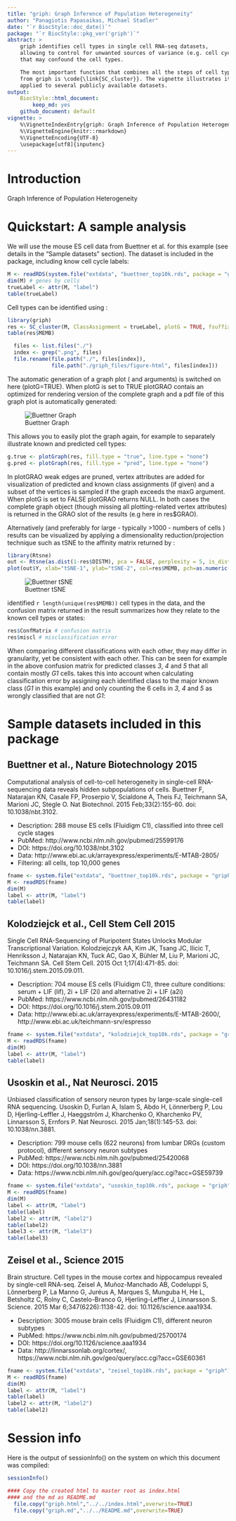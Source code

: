 ```yaml
---
title: "griph: Graph Inference of Population Heterogeneity"
author: "Panagiotis Papasaikas, Michael Stadler"
date: "`r BiocStyle::doc_date()`"
package: "`r BiocStyle::pkg_ver('griph')`"
abstract: >
    griph identifies cell types in single cell RNA-seq datasets,
    allowing to control for unwanted sources of variance (e.g. cell cycle)
    that may confound the cell types.

    The most important function that combines all the steps of cell type identification
    from griph is \code{\link{SC_cluster}}. The vignette illustrates its use
    applied to several publicly available datasets.
output: 
    BiocStyle::html_document:
        keep_md: yes
    github_document: default
vignette: >
    %\VignetteIndexEntry{griph: Graph Inference of Population Heterogeneity}
    %\VignetteEngine{knitr::rmarkdown}
    %\VignetteEncoding{UTF-8}
    \usepackage[utf8]{inputenc}
---
```


# Introduction
Graph Inference of Population Heterogeneity


# Quickstart: A sample analysis
We will use the mouse ES cell data from Buettner et al. for this example (see details
in the "Sample datasets" section). The dataset is included in the package, including
know cell cycle labels:  
```r
M <- readRDS(system.file("extdata", "buettner_top10k.rds", package = "griph"))
dim(M) # genes by cells
trueLabel <- attr(M, "label")
table(trueLabel)
```

Cell types can be identified using \code{\link{SC_cluster}}:  
```r
library(griph)
res <- SC_cluster(M, ClassAssignment = trueLabel, plotG = TRUE, fsuffix='buettner')
table(res$MEMB)
```
```r
  files <- list.files("./")
  index <- grep(".png", files)
  file.rename(file.path("./", files[index]),
              file.path("./griph_files/figure-html", files[index]))
```


The automatic generation of a graph plot (\code{plotG} and \code{plotSP} arguments) is
switched on here (plotG=TRUE). When plotG is set to TRUE plotGRAO contais an optimized for rendering version of the complete graph and a pdf file of this graph plot is automatically generated:

![Buettner Graph](https://raw.githubusercontent.com/ppapasaikas/griph/master/griph/vignettes/griph_files/figure-html/graph_buettner.png)

This allows you to easily plot the graph again, for example to separately illustrate known and
predicted cell types:  
```r
g.true <- plotGraph(res, fill.type = "true", line.type = "none")
g.pred <- plotGraph(res, fill.type = "pred", line.type = "none")
```

In plotGRAO weak edges are pruned, vertex attributes are added for visualization of predicted and known class assignments (if given) and a subset of the vertices is sampled if the graph exceeds the maxG argument. When plotG is set to FALSE plotGRAO returns NULL. In both cases the complete graph object (though missing all plotting-related vertex attributes) is returned in the GRAO slot of the results (e.g here in res$GRAO).


Alternatively (and preferably for large - typically >1000 - numbers of cells ) results can be visualized by applying a dimensionality reduction/projection technique such as tSNE to the affinity
matrix returned by \code{griph}:  
```r
library(Rtsne)
out <- Rtsne(as.dist(1-res$DISTM), pca = FALSE, perplexity = 5, is_distance = TRUE)
plot(out$Y, xlab="tSNE-1", ylab="tSNE-2", col=res$MEMB, pch=as.numeric(trueLabel))
```

![Buettner tSNE](https://raw.githubusercontent.com/ppapasaikas/griph/master/griph/vignettes/griph_files/figure-html/buettner_tsne-1.png)

\code{\link{SC_cluster}} identified `r length(unique(res$MEMB))`
cell types in the data, and the confusion matrix returned in the result summarizes
how they relate to the known cell types or states:  
```r
res$ConfMatrix # confusion matrix
res$miscl # misclassification error
```

When comparing different classifications with each other, they may differ in granularity,
yet be consistent with each other. This can be seen for example in the above confusion
matrix for predicted classes *3*, *4* and *5* that all contain mostly *G1* cells.
\code{griph} takes this into account when calculating classification error by assigning
each identified class to the major known class (*G1* in this example) and only counting
the 6 cells in *3*, *4* and *5* as wrongly classified that are not *G1*:  




# Sample datasets included in this package  

## Buettner et al., Nature Biotechnology 2015
Computational analysis of cell-to-cell heterogeneity in single-cell RNA-sequencing data reveals hidden subpopulations of cells. Buettner F, Natarajan KN, Casale FP, Proserpio V, Scialdone A, Theis FJ, Teichmann SA, Marioni JC, Stegle O. Nat Biotechnol. 2015 Feb;33(2):155-60. doi: 10.1038/nbt.3102.  

- Description: 288 mouse ES cells (Fluidigm C1), classified into three cell cycle stages
- PubMed: http://www.ncbi.nlm.nih.gov/pubmed/25599176
- DOI: https://doi.org/10.1038/nbt.3102
- Data: http://www.ebi.ac.uk/arrayexpress/experiments/E-MTAB-2805/
- Filtering: all cells, top 10,000 genes

```r
fname <- system.file("extdata", "buettner_top10k.rds", package = "griph")
M <- readRDS(fname)
dim(M)
label <- attr(M, "label")
table(label)
```


## Kolodziejck et al., Cell Stem Cell 2015
Single Cell RNA-Sequencing of Pluripotent States Unlocks Modular Transcriptional Variation. Kolodziejczyk AA, Kim JK, Tsang JC, Ilicic T, Henriksson J, Natarajan KN, Tuck AC, Gao X, Bühler M, Liu P, Marioni JC, Teichmann SA. Cell Stem Cell. 2015 Oct 1;17(4):471-85. doi: 10.1016/j.stem.2015.09.011.

- Description: 704 mouse ES cells (Fluidigm C1), three culture conditions: serum + LIF (lif), 2i + LIF (2i) and alternative 2i + LIF (a2i)
- PubMed: https://www.ncbi.nlm.nih.gov/pubmed/26431182  
- DOI: https://doi.org/10.1016/j.stem.2015.09.011  
- Data: http://www.ebi.ac.uk/arrayexpress/experiments/E-MTAB-2600/, http://www.ebi.ac.uk/teichmann-srv/espresso  

```r
fname <- system.file("extdata", "kolodziejck_top10k.rds", package = "griph")
M <- readRDS(fname)
dim(M)
label <- attr(M, "label")
table(label)
```

## Usoskin et al., Nat Neurosci. 2015
Unbiased classification of sensory neuron types by large-scale single-cell RNA sequencing. Usoskin D, Furlan A, Islam S, Abdo H, Lönnerberg P, Lou D, Hjerling-Leffler J, Haeggström J, Kharchenko O, Kharchenko PV, Linnarsson S, Ernfors P. Nat Neurosci. 2015 Jan;18(1):145-53. doi: 10.1038/nn.3881.

- Description: 799 mouse cells (622 neurons) from lumbar DRGs (custom protocol), different sensory neuron subtypes
- PubMed: https://www.ncbi.nlm.nih.gov/pubmed/25420068  
- DOI: https://doi.org/10.1038/nn.3881  
- Data: https://www.ncbi.nlm.nih.gov/geo/query/acc.cgi?acc=GSE59739  

```r
fname <- system.file("extdata", "usoskin_top10k.rds", package = "griph")
M <- readRDS(fname)
dim(M)
label <- attr(M, "label")
table(label)
label2 <- attr(M, "label2")
table(label2)
label3 <- attr(M, "label3")
table(label3)
```

## Zeisel et al., Science 2015
Brain structure. Cell types in the mouse cortex and hippocampus revealed by single-cell RNA-seq. Zeisel A, Muñoz-Manchado AB, Codeluppi S, Lönnerberg P, La Manno G, Juréus A, Marques S, Munguba H, He L, Betsholtz C, Rolny C, Castelo-Branco G, Hjerling-Leffler J, Linnarsson S. Science. 2015 Mar 6;347(6226):1138-42. doi: 10.1126/science.aaa1934.

- Description: 3005 mouse brain cells (Fluidigm C1), different neuron subtypes
- PubMed: https://www.ncbi.nlm.nih.gov/pubmed/25700174  
- DOI: https://doi.org/10.1126/science.aaa1934  
- Data: http://linnarssonlab.org/cortex/, https://www.ncbi.nlm.nih.gov/geo/query/acc.cgi?acc=GSE60361  

```r
fname <- system.file("extdata", "zeisel_top10k.rds", package = "griph")
M <- readRDS(fname)
dim(M)
label <- attr(M, "label")
table(label)
label2 <- attr(M, "label2")
table(label2)
```



# Session info {.unnumbered}
Here is the output of sessionInfo() on the system on which this document was compiled:
```r
sessionInfo()
```



```r
#### Copy the created html to master root as index.html
#### and the md as README.md
  file.copy("griph.html","../../index.html",overwrite=TRUE)
  file.copy("griph.md","../../README.md",overwrite=TRUE)
```

